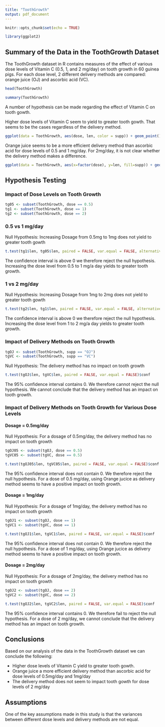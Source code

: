 ```yaml
---
title: "ToothGrowth"
output: pdf_document
---
```


```r
knitr::opts_chunk$set(echo = TRUE)

library(ggplot2)
```

## Summary of the Data in the ToothGrowth Dataset

The ToothGrowth dataset in R contains measures of the effect of various dose levels of Vitamin C (0.5, 1, and 2 mg/day) on tooth growth in 60 guinea pigs. For each dose level, 2 different delivery methods are compared: orange juice (OJ) and ascorbic acid (VC).

```r
head(ToothGrowth)

summary(ToothGrowth)
```

A number of hypothesis can be made regarding the effect of Vitamin C on tooth gowth.

Higher dose levels of Vitamin C seem to yield to greater tooth gowth.
That seems to be the cases regardless of the delivery method.

```r

ggplot(data = ToothGrowth, aes(dose, len, color = supp)) + geom_point() + geom_smooth() + xlab("Dose in milligrams/day") + ylab("Tooth length") + theme(legend.title=element_blank()) + ggtitle("Impact of Vitamin C on Tooth Growth")
```

Orange juice seems to be a more efficient delivery method than ascorbic acid for dose levels of 0.5 and 1 mg/day. 
For 2mg/day, it is not clear whether the delivery method makes a difference.

```r
ggplot(data = ToothGrowth, aes(x=factor(dose), y=len, fill=supp)) + geom_boxplot() + xlab("Dose in milligrams/day") + ylab("Tooth length") + theme(legend.title=element_blank()) + ggtitle("Impact Vitmanin C Delivery Method on Tooth Growth")
```

## Hypothesis Testing

### Impact of Dose Levels on Tooth Growth

```r
tg05 <- subset(ToothGrowth, dose == 0.5) 
tg1 <- subset(ToothGrowth, dose == 1)
tg2 <- subset(ToothGrowth, dose == 2)
```

### 0.5 vs 1 mg/day

Null Hypothesis: Increasing Dosage from 0.5mg to 1mg does not yield to greater tooth gowth

```r
t.test(tg1$len, tg05$len, paired = FALSE, var.equal = FALSE, alternative = "greater", conf.level = 0.975)$conf
```
The confidence interval is above 0 we therefore reject the null hypothesis. Increasing the dose level from 0.5 to 1 mg/a day yields to greater tooth growth.

### 1 vs 2 mg/day

Null Hypothesis: Increasing Dosage from 1mg to 2mg does not yield to greater tooth gowth

```r
t.test(tg2$len, tg1$len, paired = FALSE, var.equal = FALSE, alternative = "greater", conf.level = 0.975)$conf
```
The confidence interval is above 0 we therefore reject the null hypothesis.
Increasing the dose level from 1 to 2 mg/a day yields to greater tooth growth.

### Impact of Delivery Methods on Tooth Growth

```r
tgOJ <- subset(ToothGrowth, supp == "OJ") 
tgVC <- subset(ToothGrowth, supp == "VC")
```

Null Hypothesis: The delivery method has no impact on tooth growth

```r
t.test(tgOJ$len, tgVC$len, paired = FALSE, var.equal = FALSE)$conf
```
The 95% confidence interval contains 0. We therefore cannot reject the null hypothesis. We cannot conclude that the delivery method has an impact on tooth growth.

### Impact of Delivery Methods on Tooth Growth for Various Dose Levels

#### Dosage = 0.5mg/day

Null Hypothesis: For a dosage of 0.5mg/day, the delivery method has no impact on tooth growth

```r
tgOJ05 <- subset(tgOJ, dose == 0.5) 
tgVC05 <- subset(tgVC, dose == 0.5)

t.test(tgOJ05$len, tgVC05$len, paired = FALSE, var.equal = FALSE)$conf
```
The 95% confidence interval does not contain 0. We therefore reject the null hypothesis. For a dose of 0.5 mg/day, using Orange jucice as delivery method seems to have a positive impact on tooth growth.


#### Dosage = 1mg/day

Null Hypothesis: For a dosage of 1mg/day, the delivery method has no impact on tooth growth

```r
tgOJ1 <- subset(tgOJ, dose == 1) 
tgVC1 <- subset(tgVC, dose == 1)

t.test(tgOJ1$len, tgVC1$len, paired = FALSE, var.equal = FALSE)$conf
```
The 95% confidence interval does not contain 0. We therefore reject the null hypothesis. For a dose of 1 mg/day, using Orange jucice as delivery method seems to have a positive impact on tooth growth.

#### Dosage = 2mg/day

Null Hypothesis: For a dosage of 2mg/day, the delivery method has no impact on tooth growth

```r
tgOJ2 <- subset(tgOJ, dose == 2) 
tgVC2 <- subset(tgVC, dose == 2)

t.test(tgOJ2$len, tgVC2$len, paired = FALSE, var.equal = FALSE)$conf
```
The 95% confidence interval contains 0. We therefore fail to reject the null hypothesis. For a dose of 2 mg/day, we cannot conclude that the delivery method has an impact on tooth growth.

## Conclusions

Based on our analysis of the data in the ToothGrowth dataset we can conclude the following:

* Higher dose levels of Vitamin C yield to greater tooth gowth.
* Orange juice a more efficient delivery method than ascorbic acid for dose levels of 0.5mg/day and 1mg/day
* The delivery method does not seem to impact tooth gowth for dose levels of 2 mg/day


## Assumptions

One of the key assumptions made in this study is that the variances between different dose levels and delivery methods are not equal.

